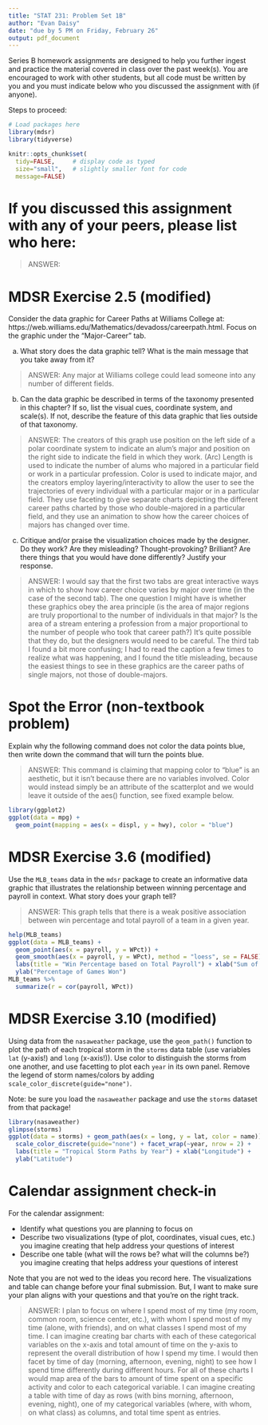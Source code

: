 ```yaml
---
title: "STAT 231: Problem Set 1B"
author: "Evan Daisy"
date: "due by 5 PM on Friday, February 26"
output: pdf_document
---
```


Series B homework assignments are designed to help you further ingest and practice the material covered in class over the past week(s).  You are encouraged to work with other students, but all code must be written by you and you must indicate below who you discussed the assignment with (if anyone).  

Steps to proceed:

\begin{enumerate}
\item In RStudio, go to File > Open Project, navigate to the folder with the course-content repo, select the course-content project (course-content.Rproj), and click "Open" 
\item Pull the course-content repo (e.g. using the blue-ish down arrow in the Git tab in upper right window)
\item Copy ps1B.Rmd from the course repo to your repo (see page 6 of the GitHub Classroom Guide for Stat231 if needed)
\item Close the course-content repo project in RStudio
\item Open YOUR repo project in RStudio
\item In the ps1B.Rmd file in YOUR repo, replace "YOUR NAME HERE" with your name
\item Add in your responses, committing and pushing to YOUR repo in appropriate places along the way
\item Run "Knit PDF" 
\item Upload the pdf to Gradescope.  Don't forget to select which of your pages are associated with each problem.  \textit{You will not get credit for work on unassigned pages (e.g., if you only selected the first page but your solution spans two pages, you would lose points for any part on the second page that the grader can't see).} 
\end{enumerate}

```r
# Load packages here 
library(mdsr)   
library(tidyverse)

knitr::opts_chunk$set(
  tidy=FALSE,     # display code as typed
  size="small",   # slightly smaller font for code
  message=FALSE)   
```

\newpage 

# If you discussed this assignment with any of your peers, please list who here:

> ANSWER:



\newpage
# MDSR Exercise 2.5 (modified)

Consider the data graphic for Career Paths at Williams College at: https://web.williams.edu/Mathematics/devadoss/careerpath.html.  Focus on the graphic under the "Major-Career" tab.

a. What story does the data graphic tell?  What is the main message that you take away from it?

> ANSWER: Any major at Williams college could lead someone into any number of different fields.

b. Can the data graphic be described in terms of the taxonomy presented in this chapter?  If so, list the visual cues, coordinate system, and scale(s).  If not, describe the feature of this data graphic that lies outside of that taxonomy.

> ANSWER: The creators of this graph use position on the left side of a polar coordinate system to indicate an alum's major and position on the right side to indicate the field in which they work. (Arc) Length is used to indicate the number of alums who majored in a particular field or work in a particular profession. Color is used to indicate major, and the creators employ layering/interactivity to allow the user to see the trajectories of every individual with a particular major or in a particular field. They use faceting to give separate charts depicting the different career paths charted by those who double-majored in a particular field, and they use an animation to show how the career choices of majors has changed over time.

c. Critique and/or praise the visualization choices made by the designer.  Do they work? Are they misleading?  Thought-provoking?  Brilliant?  Are there things that you would have done differently?  Justify your response.

> ANSWER: I would say that the first two tabs are great interactive ways in which to show how career choice varies by major over time (in the case of the second tab). The one question I might have is whether these graphics obey the area principle (is the area of major regions are truly proportional to the number of individuals in that major? Is the area of a stream entering a profession from a major proportional to the number of people who took that career path?) It's quite possible that they do, but the designers would need to be careful. The third tab I found a bit more confusing; I had to read the caption a few times to realize what was happening, and I found the title misleading, because the easiest things to see in these graphics are the career paths of single majors, not those of double-majors.


\newpage
# Spot the Error (non-textbook problem)

Explain why the following command does not color the data points blue, then write down the command that will turn the points blue.

> ANSWER: This command is claiming that mapping color to "blue" is an aesthetic, but it isn't because there are no variables involved. Color would instead simply be an attribute of the scatterplot and we would leave it outside of the aes() function, see fixed example below.

```r
library(ggplot2)
ggplot(data = mpg) + 
  geom_point(mapping = aes(x = displ, y = hwy), color = "blue")
```


\newpage
# MDSR Exercise 3.6 (modified)

Use the `MLB_teams` data in the `mdsr` package to create an informative data graphic that illustrates the relationship between winning percentage and payroll in context. What story does your graph tell?

> ANSWER: This graph tells that there is a weak positive association between win percentage and total payroll of a team in a given year.

```r
help(MLB_teams)
ggplot(data = MLB_teams) + 
  geom_point(aes(x = payroll, y = WPct)) + 
  geom_smooth(aes(x = payroll, y = WPct), method = "loess", se = FALSE) +
  labs(title = "Win Percentage based on Total Payroll") + xlab("Sum of Player Salaries ($)") + 
  ylab("Percentage of Games Won")
MLB_teams %>%
  summarize(r = cor(payroll, WPct))
```


\newpage
# MDSR Exercise 3.10 (modified)

Using data from the `nasaweather` package, use the `geom_path()` function to plot the path of each tropical storm in the `storms` data table (use variables `lat` (y-axis!) and `long` (x-axis!)).  Use color to distinguish the storms from one another, and use facetting to plot each `year` in its own panel.  Remove the legend of storm names/colors by adding `scale_color_discrete(guide="none")`. 

Note: be sure you load the `nasaweather` package and use the `storms` dataset from that package!

```r
library(nasaweather)
glimpse(storms)
ggplot(data = storms) + geom_path(aes(x = long, y = lat, color = name)) + 
  scale_color_discrete(guide="none") + facet_wrap(~year, nrow = 2) +
  labs(title = "Tropical Storm Paths by Year") + xlab("Longitude") + 
  ylab("Latitude")
```


\newpage
# Calendar assignment check-in

For the calendar assignment:

- Identify what questions you are planning to focus on
- Describe two visualizations (type of plot, coordinates, visual cues, etc.) you imagine creating that help address your questions of interest 
- Describe one table (what will the rows be?  what will the columns be?) you imagine creating that helps address your questions of interest

Note that you are not wed to the ideas you record here.  The visualizations and table can change before your final submission.  But, I want to make sure your plan aligns with your questions and that you're on the right track.

> ANSWER: I plan to focus on where I spend most of my time (my room, common room, science center, etc.), with whom I spend most of my time (alone, with friends), and on what classes I spend most of my time.
I can imagine creating bar charts with each of these categorical variables on the x-axis and total amount of time on the y-axis to represent the overall distribution of how I spend my time. I would then facet by time of day (morning, afternoon, evening, night) to see how I spend time differently during different hours. For all of these charts I would map area of the bars to amount of time spent on a specific activity and color to each categorical variable. 
I can imagine creating a table with time of day as rows (with bins morning, afternoon, evening, night), one of my categorical variables (where, with whom, on what class) as columns, and total time spent as entries.

 